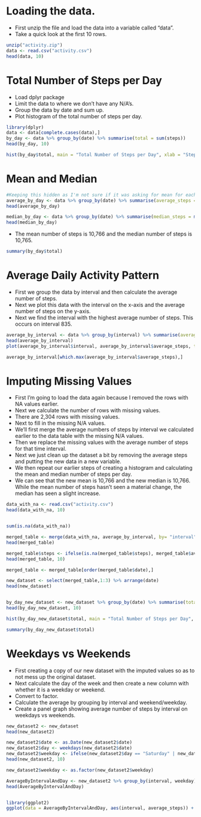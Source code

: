 # Loading the data. 
* First unzip the file and load the data into a variable called "data". 
* Take a quick look at the first 10 rows. 
```r
unzip("activity.zip")
data <- read.csv("activity.csv")
head(data, 10)
```

# Total Number of Steps per Day
* Load dplyr package
* Limit the data to where we don't have any N/A's. 
* Group the data by date and sum up. 
* Plot histogram of the total number of steps per day. 
```r
library(dplyr)
data <- data[complete.cases(data),]
by_day <- data %>% group_by(date) %>% summarise(total = sum(steps))
head(by_day, 10)

hist(by_day$total, main = "Total Number of Steps per Day", xlab = "Steps per Day")

```

# Mean and Median
```r
#Keeping this hidden as I'm not sure if it was asking for mean for each day or mean for all days. Seems to be the latter based on the discussions so hiding this from view. 
average_by_day <- data %>% group_by(date) %>% summarise(average_steps = mean(steps, na.rm = TRUE))
head(average_by_day)

median_by_day <- data %>% group_by(date) %>% summarise(median_steps = median(steps, na.rm = TRUE))
head(median_by_day)
```


* The mean number of steps is 10,766 and the median number of steps is 10,765. 
```r
summary(by_day$total)

```


# Average Daily Activity Pattern
* First we group the data by interval and then calculate the average number of steps. 
* Next we plot this data with the interval on the x-axis and the average number of steps on the y-axis. 
* Next we find the interval with the highest average number of steps. This occurs on interval 835. 
```r
average_by_interval <- data %>% group_by(interval) %>% summarise(average_steps = mean(steps))
head(average_by_interval)
plot(average_by_interval$interval, average_by_interval$average_steps, type = "l", xlab = "Interval", ylab = "Average Steps", main = "Average Steps by Interval")

average_by_interval[which.max(average_by_interval$average_steps),]
```

# Imputing Missing Values
* First I'm going to load the data again because I removed the rows with NA values earlier. 
* Next we calculate the number of rows with missing values. 
* There are 2,304 rows with missing values. 
* Next to fill in the missing N/A values. 
* We'll first merge the average numbers of steps by interval we calculated earlier to the data table with the missing
N/A values. 
* Then we replace the missing values with the average number of steps for that time interval. 
* Next we just clean up the dataset a bit by removing the average steps and putting the new data in a new variable.
* We then repeat our earlier steps of creating a histogram and calculating the mean and median number of steps per day. 
* We can see that the new mean is 10,766 and the new median is 10,766. While the mean number of steps hasn't seen a material change, the median has seen a slight increase. 
```r
data_with_na <- read.csv("activity.csv")
head(data_with_na, 10)


sum(is.na(data_with_na))

merged_table <- merge(data_with_na, average_by_interval, by= "interval")
head(merged_table)

merged_table$steps <- ifelse(is.na(merged_table$steps), merged_table$average_steps, merged_table$steps)
head(merged_table, 10)

merged_table <- merged_table[order(merged_table$date),]

new_dataset <- select(merged_table,1:3) %>% arrange(date)
head(new_dataset)


by_day_new_dataset <- new_dataset %>% group_by(date) %>% summarise(total = sum(steps))
head(by_day_new_dataset, 10)

hist(by_day_new_dataset$total, main = "Total Number of Steps per Day", xlab = "Steps per Day")

summary(by_day_new_dataset$total)
```


# Weekdays vs Weekends
* First creating a copy of our new dataset with the imputed values so as to not mess up the original dataset.
* Next calculate the day of the week and then create a new column with whether it is a weekday or weekend. 
* Convert to factor. 
* Calculate the average by grouping by interval and weekend/weekday.
* Create a panel graph showing average number of steps by interval on weekdays vs weekends. 
```r
new_dataset2 <- new_dataset
head(new_dataset2)

new_dataset2$date <- as.Date(new_dataset2$date)
new_dataset2$day <- weekdays(new_dataset2$date)
new_dataset2$weekday <- ifelse(new_dataset2$day == "Saturday" | new_dataset2$day == "Sunday", "Weekend", "Weekday")
head(new_dataset2, 10)

new_dataset2$weekday <- as.factor(new_dataset2$weekday)

AverageByIntervalAndDay <- new_dataset2 %>% group_by(interval, weekday) %>% summarise(average_steps = mean(steps))
head(AverageByIntervalAndDay)


library(ggplot2)
ggplot(data = AverageByIntervalAndDay, aes(interval, average_steps)) + geom_line(color = "blue") + labs(title = "Number of Steps By Interval, Weekday vs Weekend", y = "Number of Steps", x = "Interval") + facet_wrap(~ weekday, ncol = 1)
```

